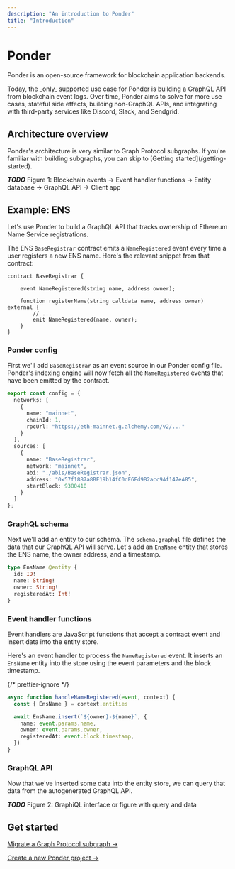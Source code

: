 ```yaml
---
description: "An introduction to Ponder"
title: "Introduction"
---
```



# Ponder

Ponder is an open-source framework for blockchain application backends.

<Callout type="warning">
  Today, the _only_ supported use case for Ponder is building a GraphQL API from
  blockchain event logs. Over time, Ponder aims to solve for more use cases,
  stateful side effects, building non-GraphQL APIs, and integrating with
  third-party services like Discord, Slack, and Sendgrid.
</Callout>

## Architecture overview

<Callout type="info">
  Ponder's architecture is very similar to Graph Protocol subgraphs. If you're
  familiar with building subgraphs, you can skip to [Getting
  started](/getting-started).
</Callout>

**_TODO_** Figure 1: Blockchain events → Event handler functions → Entity database → GraphQL API → Client app

## Example: ENS

Let's use Ponder to build a GraphQL API that tracks ownership of Ethereum Name Service registrations.

The ENS `BaseRegistrar` contract emits a `NameRegistered` event every time a user registers a new ENS name. Here's the relevant snippet from that contract:

```solidity
contract BaseRegistrar {

    event NameRegistered(string name, address owner);

    function registerName(string calldata name, address owner) external {
        // ...
        emit NameRegistered(name, owner);
    }
}
```

<div className="steps-container">

### Ponder config

First we'll add `BaseRegistrar` as an event source in our Ponder config file. Ponder's indexing engine will now fetch all the `NameRegistered` events that have been emitted by the contract.

```ts filename="ponder.config.ts"
export const config = {
  networks: [
    {
      name: "mainnet",
      chainId: 1,
      rpcUrl: "https://eth-mainnet.g.alchemy.com/v2/..."
    }
  ],
  sources: [
    {
      name: "BaseRegistrar",
      network: "mainnet",
      abi: "./abis/BaseRegistrar.json",
      address: "0x57f1887a8BF19b14fC0dF6Fd9B2acc9Af147eA85",
      startBlock: 9380410
    }
  ]
};
```

### GraphQL schema

Next we'll add an entity to our schema. The `schema.graphql` file defines the data that our GraphQL API will serve. Let's add an `EnsName` entity that stores the ENS name, the owner address, and a timestamp.

```graphql filename="schema.graphql"
type EnsName @entity {
  id: ID!
  name: String!
  owner: String!
  registeredAt: Int!
}
```

### Event handler functions

Event handlers are JavaScript functions that accept a contract event and insert data into the entity store.

Here's an event handler to process the `NameRegistered` event. It inserts an `EnsName` entity into the store using the event parameters and the block timestamp.

{/* prettier-ignore */}
```ts filename="EthereumNameService.ts"
async function handleNameRegistered(event, context) {
  const { EnsName } = context.entities

  await EnsName.insert(`${owner}-${name}`, {
    name: event.params.name,
    owner: event.params.owner,
    registeredAt: event.block.timestamp,
  })
}
```

### GraphQL API

Now that we've inserted some data into the entity store, we can query that data from the autogenerated GraphQL API.

**_TODO_** Figure 2: GraphiQL interface or figure with query and data

</div>

## Get started

[Migrate a Graph Protocol subgraph →](/getting-started/migrate-subgraph)

[Create a new Ponder project →](/getting-started/new-project)
